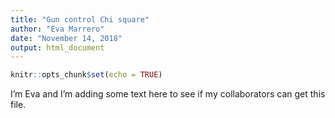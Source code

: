 ```yaml
---
title: "Gun control Chi square"
author: "Eva Marrero"
date: "November 14, 2018"
output: html_document
---
```


```r
knitr::opts_chunk$set(echo = TRUE)
```

I'm Eva and I'm adding some text here to see if my collaborators can get this file.